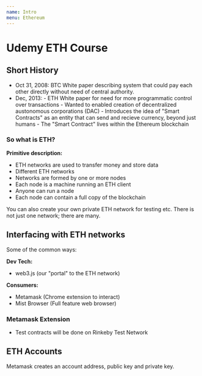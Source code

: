 ```yaml
---
name: Intro
menu: Ethereum
---
```


# Udemy ETH Course

## Short History

- Oct 31, 2008: BTC White paper describing system that could pay each other directly without need of central authority.
- Dec, 2013: - ETH White paper for need for more programmatic control over transactions - Wanted to enabled creation of decentralized austonomous corporations (DAC) - Introduces the idea of "Smart Contracts" as an entity that can send and recieve currency, beyond just humans - The "Smart Contract" lives within the Ethereum blockchain

### So what is ETH?

**Primitive description:**

- ETH networks are used to transfer money and store data
- Different ETH networks
- Networks are formed by one or more nodes
- Each node is a machine running an ETH client
- Anyone can run a node
- Each node can contain a full copy of the blockchain

You can also create your own private ETH network for testing etc. There is not just one network; there are many.

## Interfacing with ETH networks

Some of the common ways:

**Dev Tech:**

- web3.js (our "portal" to the ETH network)

**Consumers:**

- Metamask (Chrome extension to interact)
- Mist Browser (Full feature web browser)

### Metamask Extension

- Test contracts will be done on Rinkeby Test Network

## ETH Accounts

Metamask creates an account address, public key and private key.
